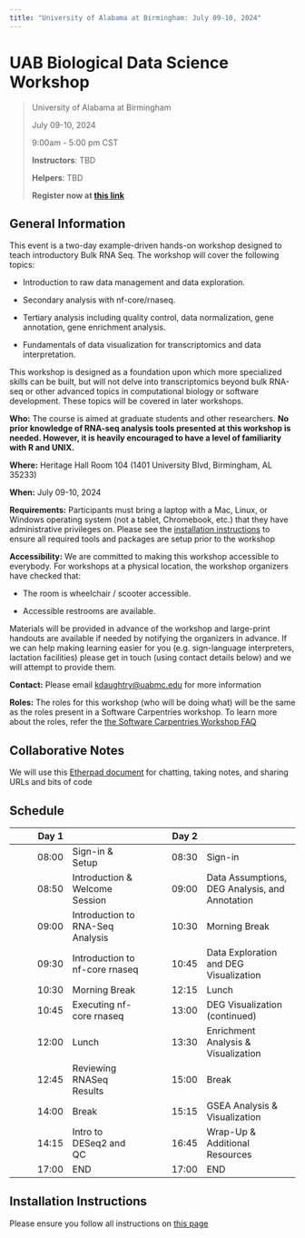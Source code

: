 ```yaml
---
title: "University of Alabama at Birmingham: July 09-10, 2024"
---
```


# UAB Biological Data Science Workshop

> University of Alabama at Birmingham
>
> July 09-10, 2024
>
> 9:00am - 5:00 pm CST
>
> **Instructors**: TBD
>
> **Helpers**: TBD
>
> **Register now at [this link](https://events.uab.edu/en/6g1Y8if7/u-bds-bulk-rnaseq-workshop-4a2ePZuPa1/overview)**

## General Information

This event is a two-day example-driven hands-on workshop designed to teach introductory Bulk RNA Seq. The workshop will cover the following topics:

-   Introduction to raw data management and data exploration.

-   Secondary analysis with nf-core/rnaseq.

-   Tertiary analysis including quality control, data normalization, gene annotation, gene enrichment analysis.

-   Fundamentals of data visualization for transcriptomics and data interpretation.

This workshop is designed as a foundation upon which more specialized skills can be built, but will not delve into transcriptomics beyond bulk RNA-seq or other advanced topics in computational biology or software development. These topics will be covered in later workshops.

**Who:** The course is aimed at graduate students and other researchers. **No prior knowledge of RNA-seq analysis tools presented at this workshop is needed. However, it is heavily encouraged to have a level of familiarity with R and UNIX.**

**Where:** Heritage Hall Room 104 (1401 University Blvd, Birmingham, AL 35233)

**When:** July 09-10, 2024

**Requirements:** Participants must bring a laptop with a Mac, Linux, or Windows operating system (not a tablet, Chromebook, etc.) that they have administrative privileges on. Please see the [installation instructions](installation.html) to ensure all required tools and packages are setup prior to the workshop

**Accessibility:** We are committed to making this workshop accessible to everybody. For workshops at a physical location, the workshop organizers have checked that:

-   The room is wheelchair / scooter accessible.

-   Accessible restrooms are available.

Materials will be provided in advance of the workshop and large-print handouts are available if needed by notifying the organizers in advance. If we can help making learning easier for you (e.g. sign-language interpreters, lactation facilities) please get in touch (using contact details below) and we will attempt to provide them.

**Contact:** Please email [kdaughtry\@uabmc.edu](mailto:kdaughtry@uabmc.edu) for more information

**Roles:** The roles for this workshop (who will be doing what) will be the same as the roles present in a Software Carpentries workshop. To learn more about the roles, refer the [the Software Carpentries Workshop FAQ](https://carpentries.org/workshop_faq/#what-are-the-roles-of-everyone-participating-in-a-workshop)

## Collaborative Notes

We will use this [Etherpad document](https://etherpad.wikimedia.org/p/uab-2024-07-09) for chatting, taking notes, and sharing URLs and bits of code

## Schedule

| Day 1 |                                  | Day 2 |                                                |
|--------------:|-------------------|--------------:|------------------------|
| 08:00 | Sign-in & Setup                  | 08:30 | Sign-in                                        |
| 08:50 | Introduction & Welcome Session   | 09:00 | Data Assumptions, DEG Analysis, and Annotation |
| 09:00 | Introduction to RNA-Seq Analysis | 10:30 | Morning Break                                  |
| 09:30 | Introduction to nf-core rnaseq   | 10:45 | Data Exploration and DEG Visualization         |
| 10:30 | Morning Break                    | 12:15 | Lunch                                          |
| 10:45 | Executing nf-core rnaseq         | 13:00 | DEG Visualization (continued)                  |
| 12:00 | Lunch                            | 13:30 | Enrichment Analysis & Visualization            |
| 12:45 | Reviewing RNASeq Results         | 15:00 | Break                                          |
| 14:00 | Break                            | 15:15 | GSEA Analysis & Visualization                  |
| 14:15 | Intro to DESeq2 and QC           | 16:45 | Wrap-Up & Additional Resources                 |
| 17:00 | END                              | 17:00 | END                                            |

## Installation Instructions

Please ensure you follow all instructions on [this page](installation.html)
